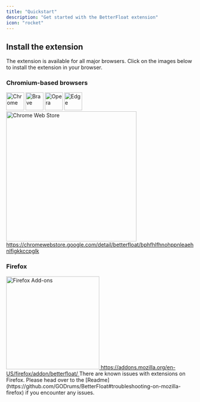```yaml
---
title: "Quickstart"
description: "Get started with the BetterFloat extension"
icon: "rocket"
---
```


## Install the extension

The extension is available for all major browsers. Click on the images below to install the extension in your browser.

### Chromium-based browsers

<Accordion icon="globe" title="Which browsers are chromium-based?">
	<img className="inline mx-4" width="48" src="/images/chrome-original.svg" alt="Chrome" />
	<img className="inline mx-4" width="48" src="/images/brave-original.svg" alt="Brave" />
	<img className="inline mx-4" width="48" src="/images/opera-original.svg" alt="Opera" />
	<img className="inline mx-4" width="48" src="/images/edge-original.svg" alt="Edge" />
	<span className="inline mx-4">
		<Icon icon="circle-ellipsis" iconType="regular" size="32" />
	</span>
</Accordion>

<a href="https://chromewebstore.google.com/detail/betterfloat/bphfhlfhnohppnleaehnlfigkkccpglk" target="_blank">
	<img noZoom width="350" src="/images/get-chrome.png" alt="Chrome Web Store" />
	https://chromewebstore.google.com/detail/betterfloat/bphfhlfhnohppnleaehnlfigkkccpglk
</a>

### Firefox

<a href="https://addons.mozilla.org/en-US/firefox/addon/betterfloat/" target="_blank">
	<img noZoom width="250" src="/images/get-firefox.png" alt="Firefox Add-ons" />
	https://addons.mozilla.org/en-US/firefox/addon/betterfloat/
</a>

<Warning>
	There are known issues with extensions on Firefox. Please head over to the [Readme](https://github.com/GODrums/BetterFloat#troubleshooting-on-mozilla-firefox) if you encounter any issues.
</Warning>
